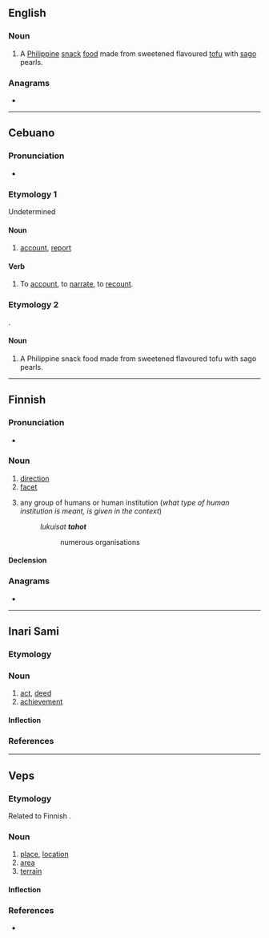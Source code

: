 ==English==
{{wikipedia}}

===Noun===
{{en-noun|-}}

# A [[Philippine]] [[snack]] [[food]] made from sweetened flavoured [[tofu]] with [[sago]] pearls.

===Anagrams===
* {{anagrams|en|HATO|Thao|oath}}

----

==Cebuano==

===Pronunciation===
* {{hyphenation|ta|ho|lang=ceb}}

===Etymology 1===
Undetermined

====Noun====
{{head|ceb|noun}}

# [[account]], [[report]]

====Verb====
{{head|ceb|verb}}

# To [[account]], to [[narrate]], to [[recount]].

===Etymology 2===
{{bor|ceb|nan-hok|-}} {{zh-l|豆腐|tāu-hū|tofu; bean curd}}.

====Noun====
{{head|ceb|noun}}

# A Philippine snack food made from sweetened flavoured tofu with sago pearls.

----

==Finnish==

===Pronunciation===
* {{rhymes|ɑho|lang=fi}}

===Noun===
{{fi-noun}}

# [[direction]]
# [[facet]]
# {{label|fi|buzzword}} any group of humans or human institution (''what type of human institution is meant, is given in the context'')
#: ''lukuisat '''tahot'''''
#:: numerous organisations

====Declension====
{{fi-decl-valo|tah|||o|a}}

===Anagrams===
* {{anagrams|fi|Ahto|ahot|ahto|haot|hota}}

----

==Inari Sami==

===Etymology===
{{rfe|lang=smn}}

===Noun===
{{head|smn|noun}}

# [[act]], [[deed]]
# [[achievement]]

====Inflection====
{{smn-decl-noun-manual|ref=GTP|taho|tavo|tavo|tahon|tavvoost|tavvoin|tavottáá|tahhoon|tahhood|tavoh|tavoid|tavoi|tavvoid|tavoin|tavoiguin|tavoittáá}}

===References===
<references/>

----

==Veps==

===Etymology===
Related to Finnish {{m|fi|taho}}.

===Noun===
{{vep-noun}}

# [[place]], [[location]]
# [[area]]
# [[terrain]]

====Inflection====
{{vep-decl-stems|taho||n|d|id}}

===References===
* {{R:vep:UVVV|местность|место|пункт}}